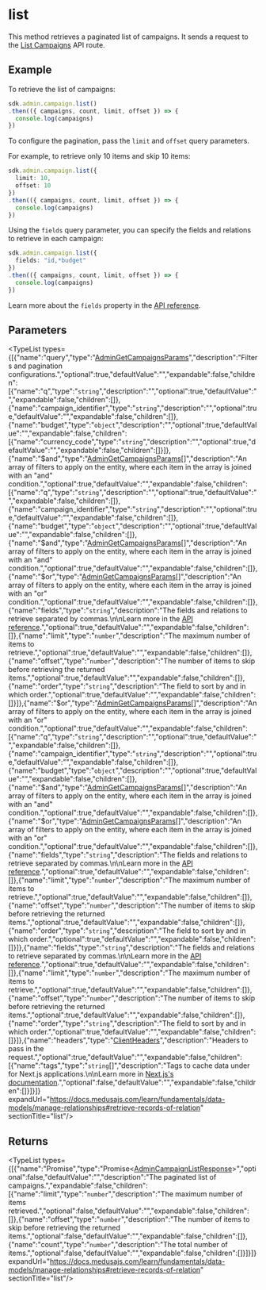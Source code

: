 
# list

This method retrieves a paginated list of campaigns. It sends a request to the 
[List Campaigns](https://docs.medusajs.com/api/admin#campaigns\_getcampaigns) API route.

## Example

To retrieve the list of campaigns:

```ts
sdk.admin.campaign.list()
.then(({ campaigns, count, limit, offset }) => {
  console.log(campaigns)
})
```

To configure the pagination, pass the `limit` and `offset` query parameters.

For example, to retrieve only 10 items and skip 10 items:

```ts
sdk.admin.campaign.list({
  limit: 10,
  offset: 10
})
.then(({ campaigns, count, limit, offset }) => {
  console.log(campaigns)
})
```

Using the `fields` query parameter, you can specify the fields and relations to retrieve
in each campaign:

```ts
sdk.admin.campaign.list({
  fields: "id,*budget"
})
.then(({ campaigns, count, limit, offset }) => {
  console.log(campaigns)
})
```

Learn more about the `fields` property in the [API reference](https://docs.medusajs.com/api/store#select-fields-and-relations).

## Parameters

<TypeList types={[{"name":"query","type":"[AdminGetCampaignsParams](../../../../../types/HttpTypes/interfaces/types.HttpTypes.AdminGetCampaignsParams/page.mdx)","description":"Filters and pagination configurations.","optional":true,"defaultValue":"","expandable":false,"children":[{"name":"q","type":"`string`","description":"","optional":true,"defaultValue":"","expandable":false,"children":[]},{"name":"campaign_identifier","type":"`string`","description":"","optional":true,"defaultValue":"","expandable":false,"children":[]},{"name":"budget","type":"`object`","description":"","optional":true,"defaultValue":"","expandable":false,"children":[{"name":"currency_code","type":"`string`","description":"","optional":true,"defaultValue":"","expandable":false,"children":[]}]},{"name":"$and","type":"[AdminGetCampaignsParams](../../../../../types/HttpTypes/interfaces/types.HttpTypes.AdminGetCampaignsParams/page.mdx)[]","description":"An array of filters to apply on the entity, where each item in the array is joined with an \"and\" condition.","optional":true,"defaultValue":"","expandable":false,"children":[{"name":"q","type":"`string`","description":"","optional":true,"defaultValue":"","expandable":false,"children":[]},{"name":"campaign_identifier","type":"`string`","description":"","optional":true,"defaultValue":"","expandable":false,"children":[]},{"name":"budget","type":"`object`","description":"","optional":true,"defaultValue":"","expandable":false,"children":[]},{"name":"$and","type":"[AdminGetCampaignsParams](../../../../../types/HttpTypes/interfaces/types.HttpTypes.AdminGetCampaignsParams/page.mdx)[]","description":"An array of filters to apply on the entity, where each item in the array is joined with an \"and\" condition.","optional":true,"defaultValue":"","expandable":false,"children":[]},{"name":"$or","type":"[AdminGetCampaignsParams](../../../../../types/HttpTypes/interfaces/types.HttpTypes.AdminGetCampaignsParams/page.mdx)[]","description":"An array of filters to apply on the entity, where each item in the array is joined with an \"or\" condition.","optional":true,"defaultValue":"","expandable":false,"children":[]},{"name":"fields","type":"`string`","description":"The fields and relations to retrieve separated by commas.\n\nLearn more in the [API reference](https://docs.medusajs.com/api/store#select-fields-and-relations).","optional":true,"defaultValue":"","expandable":false,"children":[]},{"name":"limit","type":"`number`","description":"The maximum number of items to retrieve.","optional":true,"defaultValue":"","expandable":false,"children":[]},{"name":"offset","type":"`number`","description":"The number of items to skip before retrieving the returned items.","optional":true,"defaultValue":"","expandable":false,"children":[]},{"name":"order","type":"`string`","description":"The field to sort by and in which order.","optional":true,"defaultValue":"","expandable":false,"children":[]}]},{"name":"$or","type":"[AdminGetCampaignsParams](../../../../../types/HttpTypes/interfaces/types.HttpTypes.AdminGetCampaignsParams/page.mdx)[]","description":"An array of filters to apply on the entity, where each item in the array is joined with an \"or\" condition.","optional":true,"defaultValue":"","expandable":false,"children":[{"name":"q","type":"`string`","description":"","optional":true,"defaultValue":"","expandable":false,"children":[]},{"name":"campaign_identifier","type":"`string`","description":"","optional":true,"defaultValue":"","expandable":false,"children":[]},{"name":"budget","type":"`object`","description":"","optional":true,"defaultValue":"","expandable":false,"children":[]},{"name":"$and","type":"[AdminGetCampaignsParams](../../../../../types/HttpTypes/interfaces/types.HttpTypes.AdminGetCampaignsParams/page.mdx)[]","description":"An array of filters to apply on the entity, where each item in the array is joined with an \"and\" condition.","optional":true,"defaultValue":"","expandable":false,"children":[]},{"name":"$or","type":"[AdminGetCampaignsParams](../../../../../types/HttpTypes/interfaces/types.HttpTypes.AdminGetCampaignsParams/page.mdx)[]","description":"An array of filters to apply on the entity, where each item in the array is joined with an \"or\" condition.","optional":true,"defaultValue":"","expandable":false,"children":[]},{"name":"fields","type":"`string`","description":"The fields and relations to retrieve separated by commas.\n\nLearn more in the [API reference](https://docs.medusajs.com/api/store#select-fields-and-relations).","optional":true,"defaultValue":"","expandable":false,"children":[]},{"name":"limit","type":"`number`","description":"The maximum number of items to retrieve.","optional":true,"defaultValue":"","expandable":false,"children":[]},{"name":"offset","type":"`number`","description":"The number of items to skip before retrieving the returned items.","optional":true,"defaultValue":"","expandable":false,"children":[]},{"name":"order","type":"`string`","description":"The field to sort by and in which order.","optional":true,"defaultValue":"","expandable":false,"children":[]}]},{"name":"fields","type":"`string`","description":"The fields and relations to retrieve separated by commas.\n\nLearn more in the [API reference](https://docs.medusajs.com/api/store#select-fields-and-relations).","optional":true,"defaultValue":"","expandable":false,"children":[]},{"name":"limit","type":"`number`","description":"The maximum number of items to retrieve.","optional":true,"defaultValue":"","expandable":false,"children":[]},{"name":"offset","type":"`number`","description":"The number of items to skip before retrieving the returned items.","optional":true,"defaultValue":"","expandable":false,"children":[]},{"name":"order","type":"`string`","description":"The field to sort by and in which order.","optional":true,"defaultValue":"","expandable":false,"children":[]}]},{"name":"headers","type":"[ClientHeaders](../../../types/js_sdk.admin.ClientHeaders/page.mdx)","description":"Headers to pass in the request.","optional":true,"defaultValue":"","expandable":false,"children":[{"name":"tags","type":"`string`[]","description":"Tags to cache data under for Next.js applications.\n\nLearn more in [Next.js's documentation](https://nextjs.org/docs/app/building-your-application/caching#fetch-optionsnexttags-and-revalidatetag).","optional":false,"defaultValue":"","expandable":false,"children":[]}]}]} expandUrl="https://docs.medusajs.com/learn/fundamentals/data-models/manage-relationships#retrieve-records-of-relation" sectionTitle="list"/>

## Returns

<TypeList types={[{"name":"Promise","type":"Promise&#60;[AdminCampaignListResponse](../../../../../types/HttpTypes/types/types.HttpTypes.AdminCampaignListResponse/page.mdx)&#62;","optional":false,"defaultValue":"","description":"The paginated list of campaigns.","expandable":false,"children":[{"name":"limit","type":"`number`","description":"The maximum number of items retrieved.","optional":false,"defaultValue":"","expandable":false,"children":[]},{"name":"offset","type":"`number`","description":"The number of items to skip before retrieving the returned items.","optional":false,"defaultValue":"","expandable":false,"children":[]},{"name":"count","type":"`number`","description":"The total number of items.","optional":false,"defaultValue":"","expandable":false,"children":[]}]}]} expandUrl="https://docs.medusajs.com/learn/fundamentals/data-models/manage-relationships#retrieve-records-of-relation" sectionTitle="list"/>
